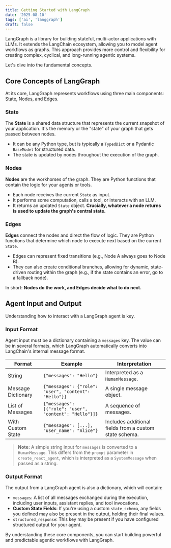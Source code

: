 ```yaml
---
title: Getting Started with LangGraph
date: '2025-08-10'
tags: ['ai', 'langgraph']
draft: false
---
```


LangGraph is a library for building stateful, multi-actor applications with LLMs. It extends the LangChain ecosystem, allowing you to model agent workflows as graphs. This approach provides more control and flexibility for creating complex, cyclical, and long-running agentic systems.

Let's dive into the fundamental concepts.

## Core Concepts of LangGraph

At its core, LangGraph represents workflows using three main components: State, Nodes, and Edges.

### State

The **State** is a shared data structure that represents the current snapshot of your application. It's the memory or the "state" of your graph that gets passed between nodes.

- It can be any Python type, but is typically a `TypedDict` or a Pydantic `BaseModel` for structured data.
- The state is updated by nodes throughout the execution of the graph.

### Nodes

**Nodes** are the workhorses of the graph. They are Python functions that contain the logic for your agents or tools.

- Each node receives the current `State` as input.
- It performs some computation, calls a tool, or interacts with an LLM.
- It returns an updated `State` object. **Crucially, whatever a node returns is used to update the graph's central state.**

### Edges

**Edges** connect the nodes and direct the flow of logic. They are Python functions that determine which node to execute next based on the current `State`.

- Edges can represent fixed transitions (e.g., Node A always goes to Node B).
- They can also create conditional branches, allowing for dynamic, state-driven routing within the graph (e.g., if the state contains an error, go to a fallback node).

In short: **Nodes do the work, and Edges decide what to do next.**

## Agent Input and Output

Understanding how to interact with a LangGraph agent is key.

### Input Format

Agent input must be a dictionary containing a `messages` key. The value can be in several formats, which LangGraph automatically converts into LangChain's internal message format.

| Format             | Example                                                | Interpretation                                         |
| ------------------ | ------------------------------------------------------ | ------------------------------------------------------ |
| String             | `{"messages": "Hello"}`                                | Interpreted as a `HumanMessage`.                       |
| Message Dictionary | `{"messages": {"role": "user", "content": "Hello"}}`   | A single message object.                               |
| List of Messages   | `{"messages": [{"role": "user", "content": "Hello"}]}` | A sequence of messages.                                |
| With Custom State  | `{"messages": [...], "user_name": "Alice"}`            | Includes additional fields from a custom state schema. |

> **Note:** A simple string input for `messages` is converted to a `HumanMessage`. This differs from the `prompt` parameter in `create_react_agent`, which is interpreted as a `SystemMessage` when passed as a string.

### Output Format

The output from a LangGraph agent is also a dictionary, which will contain:

- `messages`: A list of all messages exchanged during the execution, including user inputs, assistant replies, and tool invocations.
- **Custom State Fields**: If you're using a custom `state_schema`, any fields you defined may also be present in the output, holding their final values.
- `structured_response`: This key may be present if you have configured structured output for your agent.

By understanding these core components, you can start building powerful and predictable agentic workflows with LangGraph.
